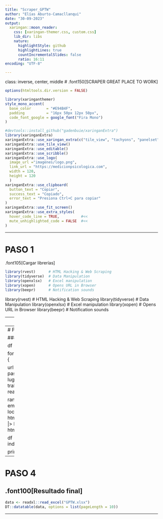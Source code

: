 ```yaml
---
title: "Scraper_GPTW"
author: "Elías Aburto-Camacllanqui"
date: "30-09-2023"
output: 
  xaringan::moon_reader:
    css: [xaringan-themer.css, custom.css]
    lib_dir: libs
    nature:
      highlightStyle: github
      highlightLines: true
      countIncrementalSlides: false
      ratio: 16:11
encoding: "UTF-8"

---
```


class: inverse, center, middle
# .font150[SCRAPER GREAT PLACE TO WORK]

```r
options(htmltools.dir.version = FALSE)
```

```r
library(xaringanthemer)
style_mono_accent(
  base_color       = "#E94B4F",
  padding          = "16px 50px 12px 50px",
  code_font_google = google_font("Fira Mono")
)
```

```r
#devtools::install_github("gadenbuie/xaringanExtra")
library(xaringanExtra)
xaringanExtra::use_xaringan_extra(c("tile_view", "tachyons", "panelset"))
xaringanExtra::use_tile_view()
xaringanExtra::use_editable()
xaringanExtra::use_scribble()
xaringanExtra::use_logo(
  image_url ="imagenes/logo.png", 
  link_url = "https://medicionpsicologica.com",
  width = 120, 
  height = 120
  )
xaringanExtra::use_clipboard(
  button_text = "Copiar",
  success_text = "Copiado",
  error_text = "Presiona Ctrl+C para copiar"
)
xaringanExtra::use_fit_screen()
xaringanExtra::use_extra_styles(
  hover_code_line = TRUE,          #<<
  mute_unhighlighted_code = FALSE  #<<
)
```


---

# PASO 1
.font105[Cargar librerías]

```r
library(rvest)      # HTML Hacking & Web Scraping
library(tidyverse)  # Data Manipulation
library(openxlsx)   # Excel manipulation
library(xopen)      # Opens URL in Browser
library(beepr)      # Notification sounds
```



library(rvest)      # HTML Hacking & Web Scraping
library(tidyverse)  # Data Manipulation
library(openxlsx)   # Excel manipulation
library(xopen)      # Opens URL in Browser
library(beepr)      # Notification sounds

---
# PASO 2
.font105[Guardar URL y leer HTML]

###Almacenar el URL de la página de interés en un objeto.

url <- "https://www.greatplacetowork.com.pe/mejores-lugares-para-trabajar/los-mejores-lugares-para-trabajar-del-mundo/2022"

xopen(url)


### Leer el contenido HTML del objeto guardado.
page <- read_html(url)


---
# PASO 3
.font105[Almacenar nodos en una BD]

###Agrupamos por años desde 2019 al 2022

df <- data.frame()

for (page_result in seq(from = 2019, to = 2022, by = 1)) {
  
  url  <- paste0("https://www.greatplacetowork.com.pe/mejores-lugares-para-trabajar/los-mejores-lugares-para-trabajar-del-mundo/", page_result)
  page <- read_html(url)
  
  ranking       <- page |> html_nodes(".large") |> html_text()
  empresa       <- page |> html_nodes(".h5") |> html_text()
  localizacion  <- page |> html_nodes(".location li") |> html_text()
  industria     <- page |> html_nodes(".industry li") |> html_text()
  empleados     <- page |> html_nodes(".employee-count li") |> html_text()
  
  df <- rbind(df, data.frame(ranking, empresa, localizacion, industria, empleados))
  
  print(paste("Pagina:", (page_result-2019)+1))

---
# PASO 4
## .font100[Resultado final]

```r
data <- readxl::read_excel("GPTW.xlsx")
DT::datatable(data, options = list(pageLength = 10))
```

---


